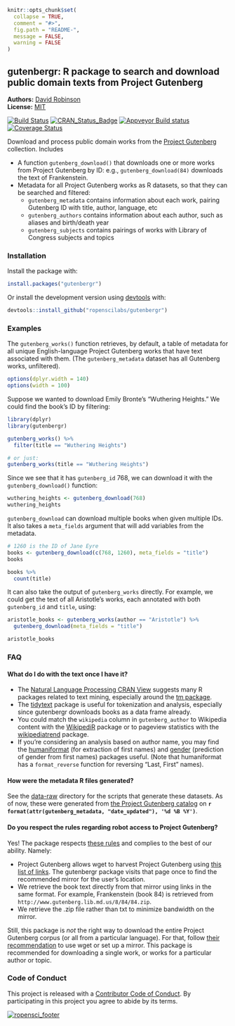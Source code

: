 <!-- README.md is generated from README.Rmd. Please edit that file -->

```r
knitr::opts_chunk$set(
  collapse = TRUE,
  comment = "#>",
  fig.path = "README-",
  message = FALSE,
  warning = FALSE
)
```

gutenbergr: R package to search and download public domain texts from Project Gutenberg
----------------

**Authors:** [David Robinson](http://varianceexplained.org/)<br/>
**License:** [MIT](https://opensource.org/licenses/MIT)

[![Build Status](https://travis-ci.org/ropenscilabs/gutenbergr.svg?branch=master)](https://travis-ci.org/ropenscilabs/gutenbergr)
[![CRAN_Status_Badge](http://www.r-pkg.org/badges/version/gutenbergr)]( https://CRAN.R-project.org/package=gutenbergr)
[![Appveyor Build status](https://ci.appveyor.com/api/projects/status/i41bhbh87sb87w8o?svg=true)](https://ci.appveyor.com/project/ropenscilabs/gutenbergr)
[![Coverage Status](https://img.shields.io/codecov/c/github/ropenscilabs/gutenbergr/master.svg)](https://codecov.io/github/ropenscilabs/gutenbergr?branch=master)

Download and process public domain works from the [Project Gutenberg](https://www.gutenberg.org/) collection. Includes

* A function `gutenberg_download()` that downloads one or more works from Project Gutenberg by ID: e.g., `gutenberg_download(84)` downloads the text of Frankenstein.
* Metadata for all Project Gutenberg works as R datasets, so that they can be searched and filtered:
  * `gutenberg_metadata` contains information about each work, pairing Gutenberg ID with title, author, language, etc
  * `gutenberg_authors` contains information about each author, such as aliases and birth/death year
  * `gutenberg_subjects` contains pairings of works with Library of Congress subjects and topics

### Installation

Install the package with:

```r
install.packages("gutenbergr")
```

Or install the development version using [devtools](https://github.com/hadley/devtools) with:

```r
devtools::install_github("ropenscilabs/gutenbergr")
```

### Examples

The `gutenberg_works()` function retrieves, by default, a table of metadata for all unique English-language Project Gutenberg works that have text associated with them. (The `gutenberg_metadata` dataset has all Gutenberg works, unfiltered).

```r
options(dplyr.width = 140)
options(width = 100)
```

Suppose we wanted to download Emily Bronte's "Wuthering Heights." We could find the book's ID by filtering:

```r
library(dplyr)
library(gutenbergr)

gutenberg_works() %>%
  filter(title == "Wuthering Heights")

# or just:
gutenberg_works(title == "Wuthering Heights")
```

Since we see that it has `gutenberg_id` 768, we can download it with the `gutenberg_download()` function:

```r
wuthering_heights <- gutenberg_download(768)
wuthering_heights
```

`gutenberg_download` can download multiple books when given multiple IDs. It also takes a `meta_fields` argument that will add variables from the metadata.

```r
# 1260 is the ID of Jane Eyre
books <- gutenberg_download(c(768, 1260), meta_fields = "title")
books

books %>%
  count(title)
```

It can also take the output of `gutenberg_works` directly. For example, we could get the text of all Aristotle's works, each annotated with both `gutenberg_id` and `title`, using:

```r
aristotle_books <- gutenberg_works(author == "Aristotle") %>%
  gutenberg_download(meta_fields = "title")

aristotle_books
```

### FAQ

#### What do I do with the text once I have it?

* The [Natural Language Processing CRAN View](https://CRAN.R-project.org/view=NaturalLanguageProcessing) suggests many R packages related to text mining, especially around the [tm package](https://cran.r-project.org/package=tm).
* The [tidytext](https://github.com/juliasilge/tidytext) package is useful for tokenization and analysis, especially since gutenbergr downloads books as a data frame already.
* You could match the `wikipedia` column in `gutenberg_author` to Wikipedia content with the [WikipediR](https://cran.r-project.org/package=WikipediR) package or to pageview statistics with the [wikipediatrend](https://cran.r-project.org/package=wikipediatrend) package.
* If you're considering an analysis based on author name, you may find the [humaniformat](https://cran.r-project.org/package=humaniformat) (for extraction of first names) and [gender](https://cran.r-project.org/package=gender) (prediction of gender from first names) packages useful. (Note that humaniformat has a `format_reverse` function for reversing "Last, First" names).

#### How were the metadata R files generated?

See the [data-raw](data-raw) directory for the scripts that generate these datasets. As of now, these were generated from [the Project Gutenberg catalog](https://www.gutenberg.org/wiki/Gutenberg:Feeds#The_Complete_Project_Gutenberg_Catalog) on **`r format(attr(gutenberg_metadata, "date_updated"), '%d %B %Y')`**.

#### Do you respect the rules regarding robot access to Project Gutenberg?

Yes! The package respects [these rules](https://www.gutenberg.org/wiki/Gutenberg:Information_About_Robot_Access_to_our_Pages) and complies to the best of our ability. Namely:

* Project Gutenberg allows wget to harvest Project Gutenberg using [this list of links](http://www.gutenberg.org/robot/harvest?filetypes[]=html). The gutenbergr package visits that page once to find the recommended mirror for the user's location.
* We retrieve the book text directly from that mirror using links in the same format. For example, Frankenstein (book 84) is retrieved from `http://www.gutenberg.lib.md.us/8/84/84.zip`.
* We retrieve the .zip file rather than txt to minimize bandwidth on the mirror.

Still, this package is *not* the right way to download the entire Project Gutenberg corpus (or all from a particular language). For that, follow [their recommendation](https://www.gutenberg.org/wiki/Gutenberg:Information_About_Robot_Access_to_our_Pages) to use wget or set up a mirror. This package is recommended for downloading a single work, or works for a particular author or topic.

### Code of Conduct

This project is released with a [Contributor Code of Conduct](CONDUCT.md). By participating in this project you agree to abide by its terms.

[![ropensci\_footer](http://ropensci.org/public_images/github_footer.png)](http://ropensci.org)
